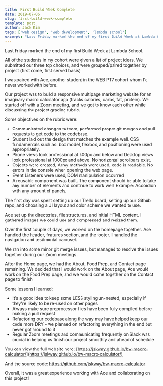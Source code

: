 ```yaml
---
title: First Build Week Complete
date: 2019-07-06
slug: first-build-week-complete
template: post
author: Jack Kim
tags: ['web design', 'web development', 'lambda school']
excerpt: "Last Friday marked the end of my first Build Week at Lambda School..."
---
```


<MDXWrapper>

Last Friday marked the end of my first Build Week at Lambda School.

All of the students in my cohort were given a list of project ideas. We submitted our three top choices, and were grouped/paired together by project (first come, first served basis).

I was paired with Ace, another student in the WEB PT7 cohort whom I'd never worked with before.

Our project was to build a responsive multipage marketing website for an imaginary macro calculator app (tracks calories, carbs, fat, protein). We started off with a Zoom meeting, and we got to know each other while discussing the project grading rubric.

Some objectives on the rubric were:

  * Communicated changes to team, performed proper git merges and pull requests to get code to the codebase.
  * Student laid out the design that matches the example well. CSS fundamentals such as: box model, flexbox, and positioning were used appropriately. 
  * Phone views look professional at 500px and below and Desktop views look professional at 1000px and above. No horizontal scrollbars exist.
  * Objects were created, Array methods were used, code is readable. No errors in the console when opening the web page.
  * Event Listeners were used, DOM manipulation occurred
  * A reusable component was built. The component should be able to take any number of elements and continue to work well. Example: Accordion with any amount of panels.

The first day was spent setting up our Trello board, setting up our Github repo, and choosing a UI layout and color scheme we wanted to use.

Ace set up the directories, file structures, and initial HTML content. I gathered images we could use and compressed and resized them.

Over the first couple of days, we worked on the homepage together. Ace handled the header, features section, and the footer. I handled the navigation and testimonial carousel.

We ran into some minor git merge issues, but managed to resolve the issues together during our Zoom meetings.

After the Home page, we had the About, Food Prep, and Contact page remaining. We decided that I would work on the About page, Ace would work on the Food Prep page, and we would come together on the Contact page to finish.

Some lessons I learned:

  * It's a good idea to keep some LESS styling un-nested, especially if they're likely to be re-used on other pages
  * Always make sure preprocessor files have been fully compiled before making a pull request
  * Refactoring our codebase along the way may have helped keep our code more DRY - we planned on refactoring everything in the end but never got around to it
  * Regular Zoom meetings and communicating frequently on Slack was crucial in helping us finish our project smoothly and ahead of schedule

You can view the full website here: [https://jskway.github.io/bw-macro-calculator/](https://jskway.github.io/bw-macro-calculator/)

And the source code: <https://github.com/jskway/bw-macro-calculator>

Overall, it was a great experience working with Ace and collaborating on this project!

</MDXWrapper>
